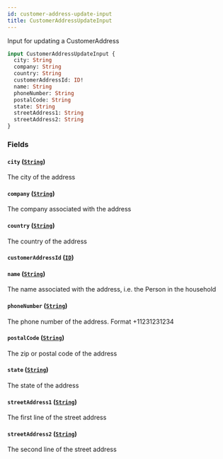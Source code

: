 ```yaml
---
id: customer-address-update-input
title: CustomerAddressUpdateInput
---
```



Input for updating a CustomerAddress


```graphql
input CustomerAddressUpdateInput {
  city: String
  company: String
  country: String
  customerAddressId: ID!
  name: String
  phoneNumber: String
  postalCode: String
  state: String
  streetAddress1: String
  streetAddress2: String
}
```


### Fields

#### `city` ([`String`](/developers/demandhq-apis/demand-api/graphql/reference/scalars/string))

The city of the address


#### `company` ([`String`](/developers/demandhq-apis/demand-api/graphql/reference/scalars/string))

The company associated with the address


#### `country` ([`String`](/developers/demandhq-apis/demand-api/graphql/reference/scalars/string))

The country of the address


#### `customerAddressId` ([`ID`](/developers/demandhq-apis/demand-api/graphql/reference/scalars/id))




#### `name` ([`String`](/developers/demandhq-apis/demand-api/graphql/reference/scalars/string))

The name associated with the address, i.e. the Person in the household


#### `phoneNumber` ([`String`](/developers/demandhq-apis/demand-api/graphql/reference/scalars/string))

The phone number of the address. Format +11231231234


#### `postalCode` ([`String`](/developers/demandhq-apis/demand-api/graphql/reference/scalars/string))

The zip or postal code of the address


#### `state` ([`String`](/developers/demandhq-apis/demand-api/graphql/reference/scalars/string))

The state of the address


#### `streetAddress1` ([`String`](/developers/demandhq-apis/demand-api/graphql/reference/scalars/string))

The first line of the street address


#### `streetAddress2` ([`String`](/developers/demandhq-apis/demand-api/graphql/reference/scalars/string))

The second line of the street address




